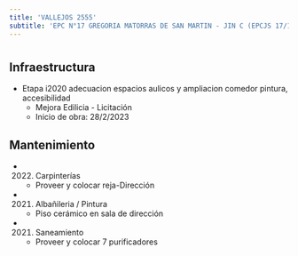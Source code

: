 ```yaml
---
title: 'VALLEJOS 2555'
subtitle: 'EPC N°17 GREGORIA MATORRAS DE SAN MARTIN - JIN C (EPCJS 17/16°) [S]'
---
```


#
## Infraestructura

* Etapa i2020 adecuacion espacios aulicos y ampliacion comedor pintura, accesibilidad 
    + Mejora Edilicia - Licitación 
    + Inicio de obra: 28/2/2023 






## Mantenimiento

*  (2022) Carpinterías 
    + Proveer y colocar reja-Dirección

*  (2021) Albañileria / Pintura 
    + Piso cerámico en sala de dirección

*  (2021) Saneamiento 
    + Proveer y colocar 7 purificadores



